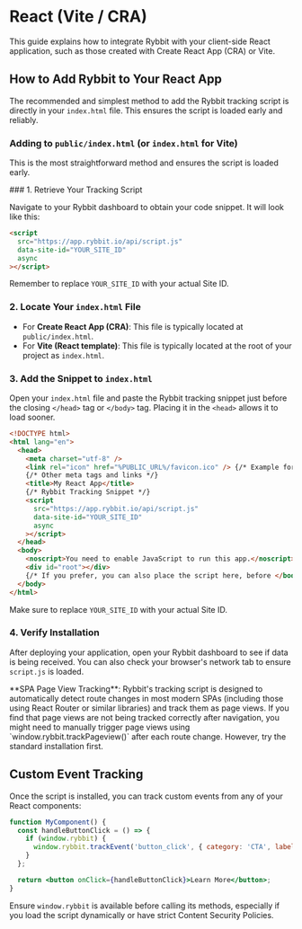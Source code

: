 
# React (Vite / CRA)

This guide explains how to integrate Rybbit with your client-side React application, such as those created with Create React App (CRA) or Vite.

## How to Add Rybbit to Your React App

The recommended and simplest method to add the Rybbit tracking script is directly in your `index.html` file. This ensures the script is loaded early and reliably.

### Adding to `public/index.html` (or `index.html` for Vite)

This is the most straightforward method and ensures the script is loaded early.

<Steps>
### 1. Retrieve Your Tracking Script

Navigate to your Rybbit dashboard to obtain your code snippet. It will look like this:

```html
<script
  src="https://app.rybbit.io/api/script.js"
  data-site-id="YOUR_SITE_ID"
  async
></script>
```
Remember to replace `YOUR_SITE_ID` with your actual Site ID.

### 2. Locate Your `index.html` File

-   For **Create React App (CRA)**: This file is typically located at `public/index.html`.
-   For **Vite (React template)**: This file is typically located at the root of your project as `index.html`.

### 3. Add the Snippet to `index.html`

Open your `index.html` file and paste the Rybbit tracking snippet just before the closing `</head>` tag or `</body>` tag. Placing it in the `<head>` allows it to load sooner.

```html filename="public/index.html (CRA) or index.html (Vite)"
<!DOCTYPE html>
<html lang="en">
  <head>
    <meta charset="utf-8" />
    <link rel="icon" href="%PUBLIC_URL%/favicon.ico" /> {/* Example for CRA */}
    {/* Other meta tags and links */}
    <title>My React App</title>
    {/* Rybbit Tracking Snippet */}
    <script
      src="https://app.rybbit.io/api/script.js"
      data-site-id="YOUR_SITE_ID"
      async
    ></script>
  </head>
  <body>
    <noscript>You need to enable JavaScript to run this app.</noscript>
    <div id="root"></div>
    {/* If you prefer, you can also place the script here, before </body> */}
  </body>
</html>
```
Make sure to replace `YOUR_SITE_ID` with your actual Site ID.

### 4. Verify Installation

After deploying your application, open your Rybbit dashboard to see if data is being received. You can also check your browser's network tab to ensure `script.js` is loaded.
</Steps>

<Callout type="info">
  **SPA Page View Tracking**: Rybbit's tracking script is designed to automatically detect route changes in most modern SPAs (including those using React Router or similar libraries) and track them as page views. If you find that page views are not being tracked correctly after navigation, you might need to manually trigger page views using `window.rybbit.trackPageview()` after each route change. However, try the standard installation first.
</Callout>

## Custom Event Tracking

Once the script is installed, you can track custom events from any of your React components:

```jsx
function MyComponent() {
  const handleButtonClick = () => {
    if (window.rybbit) {
      window.rybbit.trackEvent('button_click', { category: 'CTA', label: 'Learn More' });
    }
  };

  return <button onClick={handleButtonClick}>Learn More</button>;
}
```

Ensure `window.rybbit` is available before calling its methods, especially if you load the script dynamically or have strict Content Security Policies.